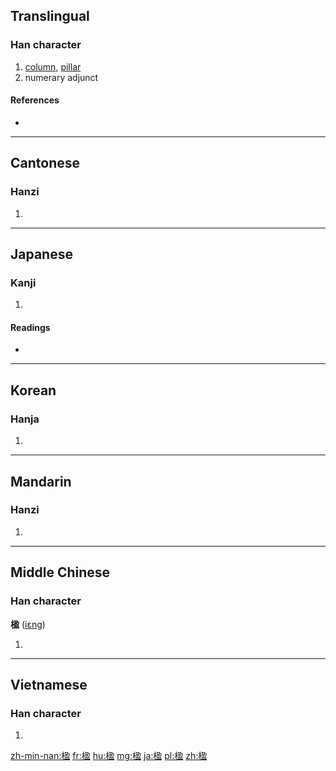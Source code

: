 ==Translingual==

===Han character===
{{Han char|rn=75|rad=木|as=09|sn=13|four=4791<sub>7</sub>|canj=木弓尸廿 (DNST)}}

# [[column]], [[pillar]]
# numerary adjunct

====References====
* {{Han ref|kx=0542.090|dkj=15188|dj=0930.050|hdz=21258.020|uh=6979|ud=27001|bh=B7AD|bd=47021}}

----

==Cantonese==

===Hanzi===
{{yue-hanzi|jyut=|y=ying4}}

# {{defn|lang=yue|sort=木09}}

----

==Japanese==

===Kanji===
{{ja-kanji|grade=|rs=木09}}

# {{defn|lang=ja|sort=木09}}

====Readings====
* {{ja-readings|on=[[えい]] (ei)|kun=[[はしら]] (hashira)}}

----

==Korean==

===Hanja===
{{ko-hanja|hangeul=영|eumhun=|rv=yeong|mr=yŏng|y=yeng}}

# {{defn|lang=ko|sort=木09}}

----

==Mandarin==

===Hanzi===
{{cmn-hanzi|pin=[[yíng]] ([[ying2]])|wg=ying<sup>2</sup>}}

# {{defn|lang=cmn|sort=木09}}

----

==Middle Chinese==

===Han character===
'''楹''' ([[iɛng]])

# {{defn|lang=ltc|sort=木09}}

----

==Vietnamese==

===Han character===
{{vi-hantu|[[doanh]]|rs=木09}}

# {{defn|lang=vi|sort=木09}}

[[zh-min-nan:楹]]
[[fr:楹]]
[[hu:楹]]
[[mg:楹]]
[[ja:楹]]
[[pl:楹]]
[[zh:楹]]